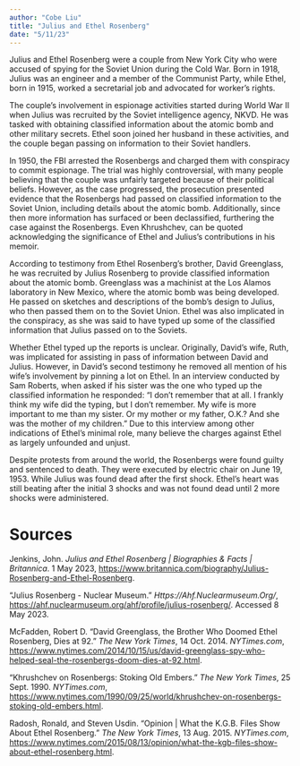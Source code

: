 ```yaml
---
author: "Cobe Liu"
title: "Julius and Ethel Rosenberg"
date: "5/11/23"
---
```


Julius and Ethel Rosenberg were a couple from New York City who were accused of spying for the Soviet Union during the Cold War. Born in 1918, Julius was an engineer and a member of the Communist Party, while Ethel, born in 1915, worked a secretarial job and advocated for worker’s rights.

The couple's involvement in espionage activities started during World War II when Julius was recruited by the Soviet intelligence agency, NKVD. He was tasked with obtaining classified information about the atomic bomb and other military secrets. Ethel soon joined her husband in these activities, and the couple began passing on information to their Soviet handlers.

In 1950, the FBI arrested the Rosenbergs and charged them with conspiracy to commit espionage. The trial was highly controversial, with many people believing that the couple was unfairly targeted because of their political beliefs. However, as the case progressed, the prosecution presented evidence that the Rosenbergs had passed on classified information to the Soviet Union, including details about the atomic bomb. Additionally, since then more information has surfaced or been declassified, furthering the case against the Rosenbergs. Even Khrushchev, can be quoted acknowledging the significance of Ethel and Julius’s contributions in his memoir. 

According to testimony from Ethel Rosenberg's brother, David Greenglass, he was recruited by Julius Rosenberg to provide classified information about the atomic bomb. Greenglass was a machinist at the Los Alamos laboratory in New Mexico, where the atomic bomb was being developed. He passed on sketches and descriptions of the bomb's design to Julius, who then passed them on to the Soviet Union. Ethel was also implicated in the conspiracy, as she was said to have typed up some of the classified information that Julius passed on to the Soviets.

Whether Ethel typed up the reports is unclear. Originally, David’s wife, Ruth, was implicated for assisting in pass of information between David and Julius. However, in David’s second testimony he removed all mention of his wife’s involvement by pinning a lot on Ethel. In an interview conducted by Sam Roberts, when asked if his sister was the one who typed up the classified information he responded: “I don’t remember that at all. I frankly think my wife did the typing, but I don’t remember. My wife is more important to me than my sister. Or my mother or my father, O.K.? And she was the mother of my children.” Due to this interview among other indications of Ethel’s minimal role, many believe the charges against Ethel as largely unfounded and unjust. 

Despite protests from around the world, the Rosenbergs were found guilty and sentenced to death. They were executed by electric chair on June 19, 1953. While Julius was found dead after the first shock. Ethel’s heart was still beating after the initial 3 shocks and was not found dead until 2 more shocks were administered.

# Sources

Jenkins, John. *Julius and Ethel Rosenberg | Biographies & Facts | Britannica*. 1 May 2023, [https://www.britannica.com/biography/Julius-Rosenberg-and-Ethel-Rosenberg](https://www.britannica.com/biography/Julius-Rosenberg-and-Ethel-Rosenberg).

“Julius Rosenberg - Nuclear Museum.” *Https://Ahf.Nuclearmuseum.Org/*, [https://ahf.nuclearmuseum.org/ahf/profile/julius-rosenberg/](https://ahf.nuclearmuseum.org/ahf/profile/julius-rosenberg/). Accessed 8 May 2023.

McFadden, Robert D. “David Greenglass, the Brother Who Doomed Ethel Rosenberg, Dies at 92.” *The New York Times*, 14 Oct. 2014. *NYTimes.com*, [https://www.nytimes.com/2014/10/15/us/david-greenglass-spy-who-helped-seal-the-rosenbergs-doom-dies-at-92.html](https://www.nytimes.com/2014/10/15/us/david-greenglass-spy-who-helped-seal-the-rosenbergs-doom-dies-at-92.html).

“Khrushchev on Rosenbergs: Stoking Old Embers.” *The New York Times*, 25 Sept. 1990. *NYTimes.com*, [https://www.nytimes.com/1990/09/25/world/khrushchev-on-rosenbergs-stoking-old-embers.html](https://www.nytimes.com/1990/09/25/world/khrushchev-on-rosenbergs-stoking-old-embers.html).

Radosh, Ronald, and Steven Usdin. “Opinion | What the K.G.B. Files Show About Ethel Rosenberg.” *The New York Times*, 13 Aug. 2015. *NYTimes.com*, [https://www.nytimes.com/2015/08/13/opinion/what-the-kgb-files-show-about-ethel-rosenberg.html](https://www.nytimes.com/2015/08/13/opinion/what-the-kgb-files-show-about-ethel-rosenberg.html).